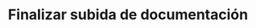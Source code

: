 ---
title: "Finalizar subida de documentación"
openapi: POST /claims/{claimId}/documentation/finish
---